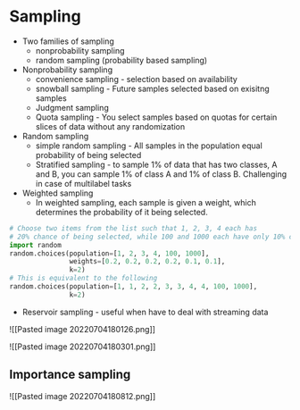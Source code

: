 # Sampling

* Two families of sampling
	* nonprobability sampling
	* random sampling (probability based sampling)
* Nonprobability sampling
	* convenience sampling - selection based on availability
	*  snowball sampling - Future samples selected based on exisitng samples
	* Judgment sampling
	* Quota sampling - You select samples based on quotas for certain slices of data without any randomization
* Random sampling
	* simple random sampling - All samples in the population equal probability of being selected
	* Stratified sampling - to sample 1% of data that has two classes, A and B, you can sample 1% of class A and 1% of class B. Challenging in case of multilabel tasks
* Weighted sampling
	* In weighted sampling, each sample is given a weight, which determines the probability of it being selected.

```python
# Choose two items from the list such that 1, 2, 3, 4 each has
# 20% chance of being selected, while 100 and 1000 each have only 10% chance.
import random
random.choices(population=[1, 2, 3, 4, 100, 1000],
               weights=[0.2, 0.2, 0.2, 0.2, 0.1, 0.1],
               k=2)
# This is equivalent to the following
random.choices(population=[1, 1, 2, 2, 3, 3, 4, 4, 100, 1000],
               k=2)
```
* Reservoir sampling - useful when have to deal with streaming data

![[Pasted image 20220704180126.png]]

![[Pasted image 20220704180301.png]]

## Importance sampling
![[Pasted image 20220704180812.png]]